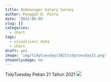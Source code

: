 ```yaml
---
title: Askmanager Salary Survey
author: Panggah D. Putra
date: '2022-06-05'
slug: []
categories:
  - chart
tags:
  - visualisasi data
  - chart
draft: yes
image: 'img/tidytuesday/2021tidytuesday21.png'
showonlyimage: no
---
```

TidyTuesday Pekan 21 Tahun 2021
<!--more-->
![](images/2021tidytuesday21.png)